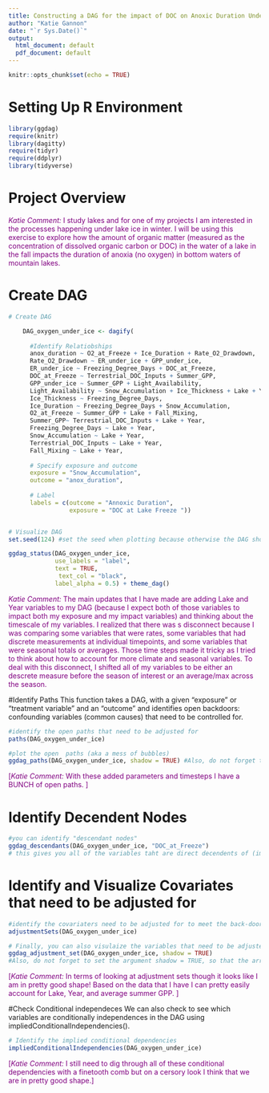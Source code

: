 ```yaml
---
title: Constructing a DAG for the impact of DOC on Anoxic Duration Under Ice 
author: "Katie Gannon"
date: "`r Sys.Date()`"
output:
  html_document: default
  pdf_document: default
---
```

```r
knitr::opts_chunk$set(echo = TRUE)
```


# Setting Up R Environment 

```r
library(ggdag)
require(knitr)
library(dagitty)
require(tidyr)
require(ddplyr)
library(tidyverse)
```

# Project Overview
<span style="color:purple;">
*Katie Comment:* I study lakes and for one of my projects I am interested in the processes happening under lake ice in winter. I will be using this exercise to explore how the amount of organic matter (measured as the concentration of dissolved organic carbon or DOC) in the water of a lake in the fall impacts the duration of anoxia (no oxygen) in bottom waters of mountain lakes. 
</span> 


# Create DAG

```r

# Create DAG  

    DAG_oxygen_under_ice <- dagify(
      
      #Identify Relatiobships 
      anox_duration ~ O2_at_Freeze + Ice_Duration + Rate_O2_Drawdown,
      Rate_O2_Drawdown ~ ER_under_ice + GPP_under_ice, 
      ER_under_ice ~ Freezing_Degree_Days + DOC_at_Freeze,
      DOC_at_Freeze ~ Terrestrial_DOC_Inputs + Summer_GPP, 
      GPP_under_ice ~ Summer_GPP + Light_Availability,
      Light_Availability ~ Snow_Accumulation + Ice_Thickness + Lake + Year,
      Ice_Thickness ~ Freezing_Degree_Days,
      Ice_Duration ~ Freezing_Degree_Days + Snow_Accumulation, 
      O2_at_Freeze ~ Summer_GPP + Lake + Fall_Mixing,
      Summer_GPP~ Terrestrial_DOC_Inputs + Lake + Year,
      Freezing_Degree_Days ~ Lake + Year, 
      Snow_Accumulation ~ Lake + Year,
      Terrestrial_DOC_Inputs ~ Lake + Year, 
      Fall_Mixing ~ Lake + Year, 
      
      # Specify exposure and outcome 
      exposure = "Snow_Accumulation", 
      outcome = "anox_duration",
      
      # Label 
      labels = c(outcome = "Annoxic Duration",
                 exposure = "DOC at Lake Freeze "))


# Visualize DAG
set.seed(124) #set the seed when plotting because otherwise the DAG shows up in different orientations each time!

ggdag_status(DAG_oxygen_under_ice,
             use_labels = "label",
             text = TRUE,
              text_col = "black",
             label_alpha = 0.5) + theme_dag()

```

<span style="color:purple;">
*Katie Comment:* The main updates that I have made are adding Lake and Year variables to my DAG (because I expect both of those variables to impact both my exposure and my impact variables) and thinking about the timescale of my variables. I realized that there was s disconnect because I was comparing some variables that were rates, some variables that had discrete measurements at individual timepoints, and some variables that were seasonal totals or averages. Those time steps made it tricky as I tried to think about how to account for more climate and seasonal variables. To deal with this disconnect, I shifted all of my variables to be either an descrete measure before the season of interest or an average/max across the season. 
</span>

#Identify Paths 
This function takes a DAG, with a given “exposure” or "treatment variable" and an “outcome” and identifies open backdoors: confounding variables (common causes) that need to be controlled for. 

```r
#identify the open paths that need to be adjusted for 
paths(DAG_oxygen_under_ice)

#plot the open  paths (aka a mess of bubbles)
ggdag_paths(DAG_oxygen_under_ice, shadow = TRUE) #Also, do not forget to set the argument shadow = TRUE, so that the arrows from the adjusted nodes are included

```
<span style="color:purple;">
[*Katie Comment:* With these added parameters and timesteps I have a BUNCH of open paths. ]
</span>

# Identify Decendent Nodes 
```r
#you can identify "descendant nodes" 
ggdag_descendants(DAG_oxygen_under_ice, "DOC_at_Freeze") 
# this gives you all of the variables taht are direct decendents of (impacted by) "DOC at Freeze" 
```

# Identify and Visualize Covariates that need to be adjusted for 
```r
#identify the covariaters need to be adjusted for to meet the back-door criterion
adjustmentSets(DAG_oxygen_under_ice)

# Finally, you can also visulaize the variables that need to be adjusted for (which is also told to you by the adjustmentSets() function 
ggdag_adjustment_set(DAG_oxygen_under_ice, shadow = TRUE) 
#Also, do not forget to set the argument shadow = TRUE, so that the arrows from the adjusted nodes are included.
```

<span style="color:purple;">
[*Katie Comment:* In terms of looking at adjustment sets though it looks like I am in pretty good shape! Based on the data that I have I can pretty easily account for Lake, Year, and average summer GPP.  ]
</span>

#Check Conditional independeces
We can also check to see which variables are conditionally independences in the DAG using impliedConditionalIndependencies().
```r
# Identify the implied conditional dependencies
impliedConditionalIndependencies(DAG_oxygen_under_ice)
```

<span style="color:purple;">
[*Katie Comment:* I still need to dig through all of these conditional dependencies with a finetooth comb but on a cersory look I think that we are in pretty good shape.]
</span>






